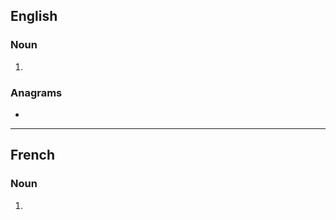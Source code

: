 ==English==

===Noun===
{{head|en|noun form}}

# {{plural of|en|altercation}}

===Anagrams===
* {{anagrams|en|a=aaceilnorstt|intercoastal}}

----

==French==

===Noun===
{{head|fr|noun plural form|g=f}}

# {{plural of|fr|altercation}}
